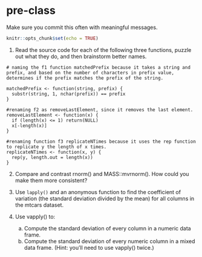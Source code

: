 # pre-class


Make sure you commit this often with meaningful messages. 



```r
knitr::opts_chunk$set(echo = TRUE)
```


1. Read the source code for each of the following three functions, puzzle out what they do, and then brainstorm better names.

```
# naming the f1 function matchedPrefix because it takes a string and prefix, and based on the number of characters in prefix value, determines if the prefix matches the prefix of the string.

matchedPrefix <- function(string, prefix) {
  substr(string, 1, nchar(prefix)) == prefix
}

#renaming f2 as removeLastElement, since it removes the last element.
removeLastElement <- function(x) {
  if (length(x) <= 1) return(NULL)
  x[-length(x)]
}

#renaming function f3 replicateNTimes because it uses the rep function to replicate y the length of x times.
replicateNTimes <- function(x, y) {
  rep(y, length.out = length(x))
}
```

2. Compare and contrast rnorm() and MASS::mvrnorm(). How could you make them more consistent?


3. Use `lapply()` and an anonymous function to find the coefficient of variation (the standard deviation divided by the mean) for all columns in the mtcars dataset. 

4. Use vapply() to:
    a. Compute the standard deviation of every column in a numeric data frame.
    b. Compute the standard deviation of every numeric column in a mixed data frame. (Hint: you’ll need to use vapply() twice.)
